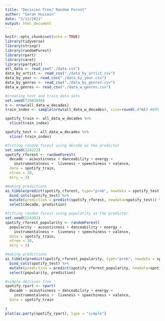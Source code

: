 ```yaml
---
title: "Decision Tree/ Random Forest"
author: "Sarah Hussain"
date: "3/11/2021"
output: html_document
---
```


```r
knitr::opts_chunk$set(echo = TRUE)
library(tidyverse)
library(stringr)
library(randomForest)
library(rpart)
library(caret)
library(partykit)
all_data <- read_csv("./data.csv")
data_by_artist <- read_csv("./data_by_artist.csv")
data_by_year <- read_csv("./data_by_year.csv")
data_by_genres <- read_csv("./data_by_genres.csv")
data_w_genres <- read_csv("./data_w_genres.csv")
```

```r
#creating test and train data sets 
set.seed(71903948)
n <- nrow(all_data_w_decades)
train_index <- sample(nrow(all_data_w_decades), size=round(.8*n)) #80% training

spotify_train <- all_data_w_decades %>%
  slice(train_index)

spotify_test <- all_data_w_decades %>%
  slice(-train_index)
```

```r
#fitting random forest using decade as the predictor
set.seed(224222)
spotify_rforest <- randomForest(
  decade ~ acousticness + danceability + energy + 
    instrumentalness +  liveness + speechiness + valence, 
  data = spotify_train, 
  ntree = 30, 
  mtry = 3)

#making predictions
as_tibble(predict(spotify_rforest, type="prob", newdata = spotify_test)) %>% 
  bind_cols(spotify_test) %>%
  mutate(prediction = predict(spotify_rforest, newdata=spotify_test)) %>%
  select(decade, prediction)
```

```r
#fitting random forest using popularity as the predictor
set.seed(224202)
spotify_rforest_popularity <- randomForest(
  popularity ~ acousticness + danceability + energy + 
    instrumentalness +  liveness + speechiness + valence, 
  data = spotify_train, 
  ntree = 30, 
  mtry = 3)

#making predictions
as_tibble(predict(spotify_rforest_popularity, type="prob", newdata = spotify_test)) %>% 
  bind_cols(spotify_test) %>%
  mutate(prediction = predict(spotify_rforest_popularity, newdata=spotify_test)) %>%
  select(popularity, prediction)
```

```r
#simple decision tree
spotify_rpart <- rpart(
  decade ~ acousticness + danceability + energy + 
    instrumentalness +  liveness + speechiness + valence, 
  data = spotify_train
  
)
plot(as.party(spotify_rpart), type = "simple")
```

